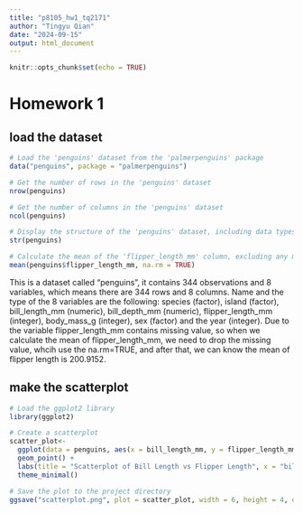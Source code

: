 ```yaml
---
title: "p8105_hw1_tq2171"
author: "Tingyu Qian"
date: "2024-09-15"
output: html_document
---
```


```r
knitr::opts_chunk$set(echo = TRUE)
```

# Homework 1

## load the dataset
```r
# Load the 'penguins' dataset from the 'palmerpenguins' package
data("penguins", package = "palmerpenguins")

# Get the number of rows in the 'penguins' dataset
nrow(penguins)

# Get the number of columns in the 'penguins' dataset
ncol(penguins)

# Display the structure of the 'penguins' dataset, including data types and first few entries
str(penguins)

# Calculate the mean of the 'flipper_length_mm' column, excluding any missing values (NA)
mean(penguins$flipper_length_mm, na.rm = TRUE)
```

This is a dataset called "penguins", it contains 344 observations and 8 variables, which means there are 344 rows and 8 columns. Name and the type of the 8 variables are the following: species (factor), island (factor), bill_length_mm (numeric), bill_depth_mm (numeric), flipper_length_mm (integer), body_mass_g (integer), sex (factor) and the year (integer). Due to the variable flipper_length_mm contains missing value, so when we calculate the mean of flipper_length_mm, we need to drop the missing value, whcih use the na.rm=TRUE, and after that, we can know the mean of flipper length is 200.9152.

## make the scatterplot
```r
# Load the ggplot2 library
library(ggplot2)

# Create a scatterplot
scatter_plot<-
  ggplot(data = penguins, aes(x = bill_length_mm, y = flipper_length_mm, colour = species)) +
  geom_point() +
  labs(title = "Scatterplot of Bill Length vs Flipper Length", x = "bill_length_mm", y = "flipper_length_mm") +
  theme_minimal()

# Save the plot to the project directory
ggsave("scatterplot.png", plot = scatter_plot, width = 6, height = 4, dpi = 300)
```
